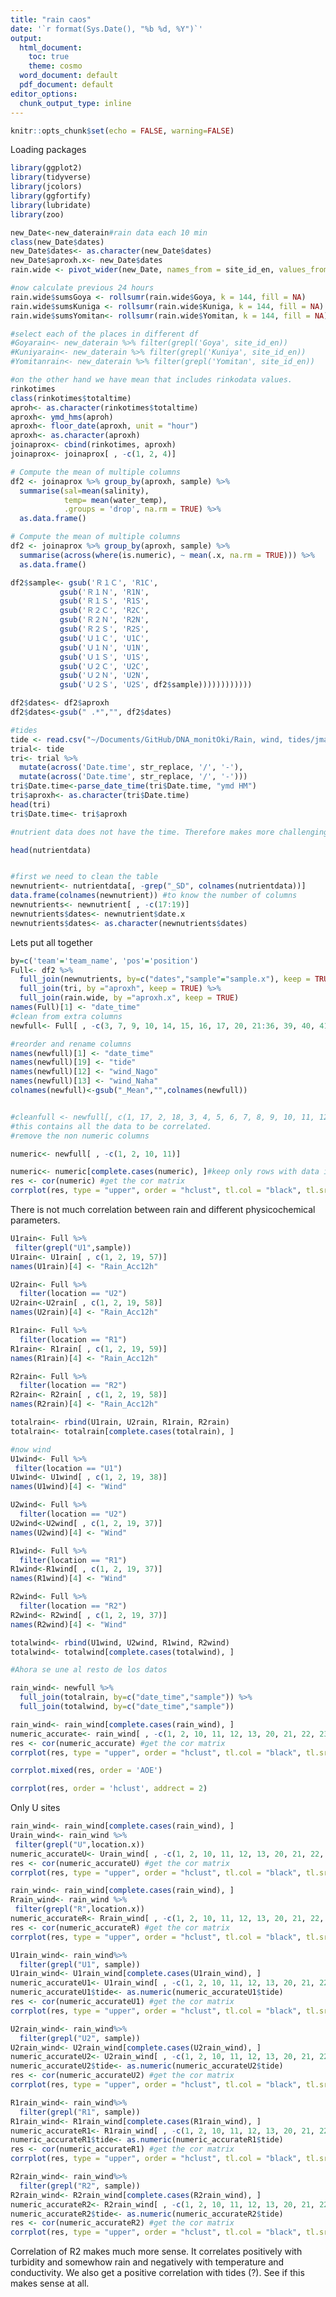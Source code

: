```yaml
---
title: "rain caos"
date: '`r format(Sys.Date(), "%b %d, %Y")`'
output:
  html_document:
    toc: true
    theme: cosmo
  word_document: default
  pdf_document: default
editor_options: 
  chunk_output_type: inline
---
```


```r
knitr::opts_chunk$set(echo = FALSE, warning=FALSE)
```


Loading packages
```r
library(ggplot2)
library(tidyverse)
library(jcolors)
library(ggfortify)
library(lubridate)
library(zoo)
```

```r
new_Date<-new_daterain#rain data each 10 min
class(new_Date$dates)
new_Date$dates<- as.character(new_Date$dates)
new_Date$aproxh.x<- new_Date$dates
rain.wide <- pivot_wider(new_Date, names_from = site_id_en, values_from = acc_Rain)

#now calculate previous 24 hours
rain.wide$sumsGoya <- rollsumr(rain.wide$Goya, k = 144, fill = NA)
rain.wide$sumsKuniga <- rollsumr(rain.wide$Kuniga, k = 144, fill = NA)
rain.wide$sumsYomitan<- rollsumr(rain.wide$Yomitan, k = 144, fill = NA)

#select each of the places in different df
#Goyarain<- new_daterain %>% filter(grepl('Goya', site_id_en))
#Kuniyarain<- new_daterain %>% filter(grepl('Kuniya', site_id_en))
#Yomitanrain<- new_daterain %>% filter(grepl('Yomitan', site_id_en))

#on the other hand we have mean that includes rinkodata values.
rinkotimes
class(rinkotimes$totaltime)
aproh<- as.character(rinkotimes$totaltime)
aproxh<- ymd_hms(aproh)
aproxh<- floor_date(aproxh, unit = "hour")
aproxh<- as.character(aproxh)
joinaprox<- cbind(rinkotimes, aproxh)
joinaprox<- joinaprox[ , -c(1, 2, 4)]

# Compute the mean of multiple columns
df2 <- joinaprox %>% group_by(aproxh, sample) %>% 
  summarise(sal=mean(salinity),
            temp= mean(water_temp),
            .groups = 'drop', na.rm = TRUE) %>%
  as.data.frame()

# Compute the mean of multiple columns
df2 <- joinaprox %>% group_by(aproxh, sample) %>% 
  summarise(across(where(is.numeric), ~ mean(.x, na.rm = TRUE))) %>%
  as.data.frame()

df2$sample<- gsub('Ｒ１Ｃ', 'R1C',
           gsub('Ｒ１Ｎ', 'R1N',
           gsub('Ｒ１Ｓ', 'R1S', 
           gsub('Ｒ２Ｃ', 'R2C', 
           gsub('Ｒ２Ｎ', 'R2N', 
           gsub('Ｒ２Ｓ', 'R2S',       
           gsub('Ｕ１Ｃ', 'U1C', 
           gsub('Ｕ１Ｎ', 'U1N',
           gsub('Ｕ１Ｓ', 'U1S',
           gsub('Ｕ２Ｃ', 'U2C',
           gsub('Ｕ２Ｎ', 'U2N',
           gsub('Ｕ２Ｓ', 'U2S', df2$sample))))))))))))

df2$dates<- df2$aproxh
df2$dates<-gsub(" .*","", df2$dates)

#tides
tide <- read.csv("~/Documents/GitHub/DNA_monitOki/Rain, wind, tides/jma_hourly_tidelevel.csv")
trial<- tide
tri<- trial %>%
  mutate(across('Date.time', str_replace, '/', '-'),
  mutate(across('Date.time', str_replace, '/', '-')))
tri$Date.time<-parse_date_time(tri$Date.time, "ymd HM")
tri$aproxh<- as.character(tri$Date.time)
head(tri)
tri$Date.time<- tri$aproxh

#nutrient data does not have the time. Therefore makes more challenging the full join. We take the df "nutrientdata" from the Rain_wind Rmarkdown which contains same data but only for dates (not times included). This df also includes average wind data

head(nutrientdata)


#first we need to clean the table
newnutrient<- nutrientdata[, -grep("_SD", colnames(nutrientdata))]
data.frame(colnames(newnutrient)) #to know the number of columns
newnutrients<- newnutrient[ , -c(17:19)]
newnutrients$dates<- newnutrient$date.x
newnutrients$dates<- as.character(newnutrients$dates)

```

Lets put all together
```r
by=c('team'='team_name', 'pos'='position')
Full<- df2 %>%
  full_join(newnutrients, by=c("dates","sample"="sample.x"), keep = TRUE) %>%
  full_join(tri, by ="aproxh", keep = TRUE) %>%
  full_join(rain.wide, by ="aproxh.x", keep = TRUE)
names(Full)[1] <- "date_time"
#clean from extra columns
newfull<- Full[ , -c(3, 7, 9, 10, 14, 15, 16, 17, 20, 21:36, 39, 40, 41, 47, 48, 49, 51, 52, 53, 54, 55, 56)]

#reorder and rename columns
names(newfull)[1] <- "date_time"
names(newfull)[19] <- "tide"
names(newfull)[12] <- "wind_Nago"
names(newfull)[13] <- "wind_Naha"
colnames(newfull)<-gsub("_Mean","",colnames(newfull))


#cleanfull <- newfull[, c(1, 17, 2, 18, 3, 4, 5, 6, 7, 8, 9, 10, 11, 12, 13, 14, 15, 16, 19, 20, 21, 22, 23, 24, 25, 26, 27, 28, 29, 30, 31, 32)]
#this contains all the data to be correlated. 
#remove the non numeric columns

numeric<- newfull[ , -c(1, 2, 10, 11)]

```

```r
numeric<- numeric[complete.cases(numeric), ]#keep only rows with data in all the cases
res <- cor(numeric) #get the cor matrix
corrplot(res, type = "upper", order = "hclust", tl.col = "black", tl.srt = 45) # correlation plot

```

There is not much correlation between rain and different physicochemical parameters.

```r

U1rain<- Full %>% 
 filter(grepl("U1",sample))
U1rain<- U1rain[ , c(1, 2, 19, 57)]
names(U1rain)[4] <- "Rain_Acc12h"

U2rain<- Full %>% 
  filter(location == "U2")
U2rain<-U2rain[ , c(1, 2, 19, 58)]
names(U2rain)[4] <- "Rain_Acc12h"

R1rain<- Full %>% 
  filter(location == "R1")
R1rain<- R1rain[ , c(1, 2, 19, 59)]
names(R1rain)[4] <- "Rain_Acc12h"

R2rain<- Full %>% 
  filter(location == "R2")
R2rain<- R2rain[ , c(1, 2, 19, 58)]
names(R2rain)[4] <- "Rain_Acc12h"

totalrain<- rbind(U1rain, U2rain, R1rain, R2rain)
totalrain<- totalrain[complete.cases(totalrain), ]

#now wind
U1wind<- Full %>% 
 filter(location == "U1")
U1wind<- U1wind[ , c(1, 2, 19, 38)]
names(U1wind)[4] <- "Wind"

U2wind<- Full %>% 
  filter(location == "U2")
U2wind<-U2wind[ , c(1, 2, 19, 37)]
names(U2wind)[4] <- "Wind"

R1wind<- Full %>% 
  filter(location == "R1")
R1wind<-R1wind[ , c(1, 2, 19, 37)]
names(R1wind)[4] <- "Wind"

R2wind<- Full %>% 
  filter(location == "R2")
R2wind<- R2wind[ , c(1, 2, 19, 37)]
names(R2wind)[4] <- "Wind"

totalwind<- rbind(U1wind, U2wind, R1wind, R2wind)
totalwind<- totalwind[complete.cases(totalwind), ]

#Ahora se une al resto de los datos

rain_wind<- newfull %>%
  full_join(totalrain, by=c("date_time","sample")) %>%
  full_join(totalwind, by=c("date_time","sample"))

rain_wind<- rain_wind[complete.cases(rain_wind), ]
numeric_accurate<- rain_wind[ , -c(1, 2, 10, 11, 12, 13, 20, 21, 22, 23, 25)]
res <- cor(numeric_accurate) #get the cor matrix
corrplot(res, type = "upper", order = "hclust", tl.col = "black", tl.srt = 45) # correlation plot
```
```r
corrplot.mixed(res, order = 'AOE')
```
```r
corrplot(res, order = 'hclust', addrect = 2)
```

Only U sites

```r

rain_wind<- rain_wind[complete.cases(rain_wind), ]
Urain_wind<- rain_wind %>% 
 filter(grepl("U",location.x))
numeric_accurateU<- Urain_wind[ , -c(1, 2, 10, 11, 12, 13, 20, 21, 22, 23, 25)]
res <- cor(numeric_accurateU) #get the cor matrix
corrplot(res, type = "upper", order = "hclust", tl.col = "black", tl.srt = 45) # correlation plot
```

```r

rain_wind<- rain_wind[complete.cases(rain_wind), ]
Rrain_wind<- rain_wind %>% 
 filter(grepl("R",location.x))
numeric_accurateR<- Rrain_wind[ , -c(1, 2, 10, 11, 12, 13, 20, 21, 22, 23, 25)]
res <- cor(numeric_accurateR) #get the cor matrix
corrplot(res, type = "upper", order = "hclust", tl.col = "black", tl.srt = 45) # correlation plot
```
```r
U1rain_wind<- rain_wind%>% 
  filter(grepl("U1", sample))
U1rain_wind<- U1rain_wind[complete.cases(U1rain_wind), ]
numeric_accurateU1<- U1rain_wind[ , -c(1, 2, 10, 11, 12, 13, 20, 21, 22, 23, 25)]
numeric_accurateU1$tide<- as.numeric(numeric_accurateU1$tide)
res <- cor(numeric_accurateU1) #get the cor matrix
corrplot(res, type = "upper", order = "hclust", tl.col = "black", tl.srt = 45) # correlation plot
```
```r
U2rain_wind<- rain_wind%>% 
  filter(grepl("U2", sample))
U2rain_wind<- U2rain_wind[complete.cases(U2rain_wind), ]
numeric_accurateU2<- U2rain_wind[ , -c(1, 2, 10, 11, 12, 13, 20, 21, 22, 23, 25)]
numeric_accurateU2$tide<- as.numeric(numeric_accurateU2$tide)
res <- cor(numeric_accurateU2) #get the cor matrix
corrplot(res, type = "upper", order = "hclust", tl.col = "black", tl.srt = 45) # correlation plot
```
```r
R1rain_wind<- rain_wind%>% 
  filter(grepl("R1", sample))
R1rain_wind<- R1rain_wind[complete.cases(R1rain_wind), ]
numeric_accurateR1<- R1rain_wind[ , -c(1, 2, 10, 11, 12, 13, 20, 21, 22, 23, 25)]
numeric_accurateR1$tide<- as.numeric(numeric_accurateR1$tide)
res <- cor(numeric_accurateR1) #get the cor matrix
corrplot(res, type = "upper", order = "hclust", tl.col = "black", tl.srt = 45) # correlation plot
```

```r
R2rain_wind<- rain_wind%>% 
  filter(grepl("R2", sample))
R2rain_wind<- R2rain_wind[complete.cases(R2rain_wind), ]
numeric_accurateR2<- R2rain_wind[ , -c(1, 2, 10, 11, 12, 13, 20, 21, 22, 23, 25)]
numeric_accurateR2$tide<- as.numeric(numeric_accurateR2$tide)
res <- cor(numeric_accurateR2) #get the cor matrix
corrplot(res, type = "upper", order = "hclust", tl.col = "black", tl.srt = 45) # correlation plot
```
Correlation of R2 makes much more sense. It correlates positively with turbidity and somewhow rain and negatively with temperature and conductivity. We also get a positive correlation with tides (?). See if this makes sense at all.
